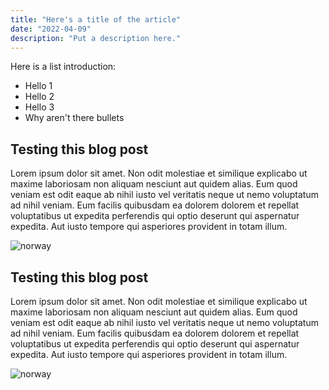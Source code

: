 ```yaml
---
title: "Here's a title of the article"
date: "2022-04-09"
description: "Put a description here."
---
```



Here is a list introduction:

- Hello 1
- Hello 2
- Hello 3
- Why aren't there bullets

## Testing this blog post

Lorem ipsum dolor sit amet. Non odit molestiae et similique explicabo ut maxime laboriosam non aliquam nesciunt aut quidem alias. Eum quod veniam est odit eaque ab nihil iusto vel veritatis neque ut nemo voluptatum ad nihil veniam. Eum facilis quibusdam ea dolorem dolorem et repellat voluptatibus ut expedita perferendis qui optio deserunt qui aspernatur expedita. Aut iusto tempore qui asperiores provident in totam illum.

![norway](/norway.jpg)

<MDXButtonTest />

## Testing this blog post

Lorem ipsum dolor sit amet. Non odit molestiae et similique explicabo ut maxime laboriosam non aliquam nesciunt aut quidem alias. Eum quod veniam est odit eaque ab nihil iusto vel veritatis neque ut nemo voluptatum ad nihil veniam. Eum facilis quibusdam ea dolorem dolorem et repellat voluptatibus ut expedita perferendis qui optio deserunt qui aspernatur expedita. Aut iusto tempore qui asperiores provident in totam illum.

![norway](/norway.jpg)
